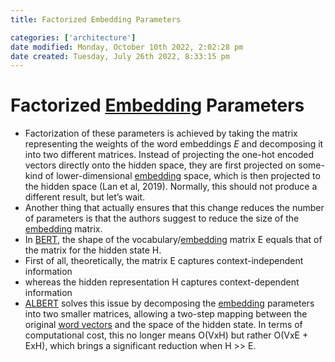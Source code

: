 ```yaml
---
title: Factorized Embedding Parameters

categories: ['architecture']
date modified: Monday, October 10th 2022, 2:02:28 pm
date created: Tuesday, July 26th 2022, 8:33:15 pm
---
```


# Factorized [Embedding](Embedding.qmd) Parameters
- Factorization of these parameters is achieved by taking the matrix representing the weights of the word embeddings $E$ and decomposing it into two different matrices. Instead of projecting the one-hot encoded vectors directly onto the hidden space, they are first projected on some-kind of lower-dimensional [embedding](Embedding.qmd) space, which is then projected to the hidden space (Lan et al, 2019). Normally, this should not produce a different result, but let's wait.
- Another thing that actually ensures that this change reduces the number of parameters is that the authors suggest to reduce the size of the [embedding](Embedding.qmd) matrix.
- In [BERT](BERT.qmd), the shape of the vocabulary/[embedding](Embedding.qmd) matrix E equals that of the matrix for the hidden state H.
- First of all, theoretically, the matrix E captures context-independent information
- whereas the hidden representation H captures context-dependent information
- [ALBERT](ALBERT.qmd) solves this issue by decomposing the [embedding](Embedding.qmd) parameters into two smaller matrices, allowing a two-step mapping between the original [word vectors](Word%20Vectors.qmd) and the space of the hidden state. In terms of computational cost, this no longer means $\text{O(VxH)}$ but rather $\text{O(VxE + ExH)}$, which brings a significant reduction when $\text{H >> E}$.



